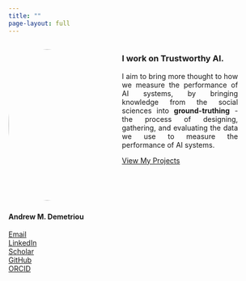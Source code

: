 ```yaml
---
title: ""
page-layout: full
---
```


<style>
.add-space-r{
padding-right: 10%;
}
</style>

:::: {.columns .responsive-columns}

::: {.column width="40%" .add-space-r}

![](images/IMG_2439.jpg){width=300px style="border-radius: 50%; margin-bottom: .25em; margin-right: 5rem;"}

<div class="contact-links">
#### <span class="name-highlight-2">**Andrew M. Demetriou**</span> 


<span class="bi bi-envelope-fill"></span> [Email](mailto:andrew.m.demetriou@gmail.com)  
<span class="bi bi-linkedin"></span> [LinkedIn](https://www.linkedin.com/in/andrew-m-demetriou/)  
<span class="bi bi-google"></span> [Scholar](https://scholar.google.nl/citations?user=TFnVkFQAAAAJ&hl=en)  
<span class="bi bi-github"></span> 
[GitHub](https://github.com/andrew0302)  
<span class="bi bi-box-arrow-up-right"></span> [ORCID](https://orcid.org/0000-0002-0724-2278)
</div>
::::

::: {.column width="60%" .add-space-r}


### I work on <span class="highlight">Trustworthy</span> AI. 
<div style="text-align: justify;">
I aim to bring more thought to how we measure the performance of AI systems, by bringing knowledge from the social sciences into <span class="highlight"> **ground-truthing** </span> - the process of designing, gathering, and evaluating the data we use to measure the performance of AI systems. 
</div>


<div class="contact-links">
[View My Projects](projects.qmd){.btn .btn-accent .project-button}
</div>
:::

::::


